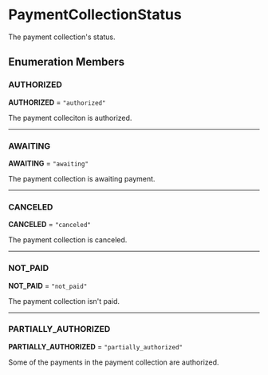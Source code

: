 
# PaymentCollectionStatus

The payment collection's status.

## Enumeration Members

### AUTHORIZED

 **AUTHORIZED** = `"authorized"`

The payment colleciton is authorized.

___

### AWAITING

 **AWAITING** = `"awaiting"`

The payment collection is awaiting payment.

___

### CANCELED

 **CANCELED** = `"canceled"`

The payment collection is canceled.

___

### NOT\_PAID

 **NOT\_PAID** = `"not_paid"`

The payment collection isn't paid.

___

### PARTIALLY\_AUTHORIZED

 **PARTIALLY\_AUTHORIZED** = `"partially_authorized"`

Some of the payments in the payment collection are authorized.
